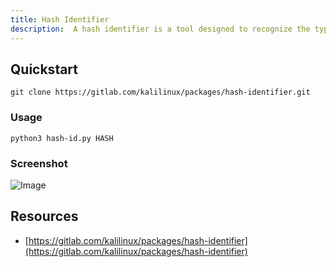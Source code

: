 ```yaml
---
title: Hash Identifier
description:  A hash identifier is a tool designed to recognize the type of hash from a list of known hash functions
---
```


## Quickstart

`git clone https://gitlab.com/kalilinux/packages/hash-identifier.git`

### Usage

`python3 hash-id.py HASH`

### Screenshot

![Image](/hash_id.png)

## Resources

- [https://gitlab.com/kalilinux/packages/hash-identifier](https://gitlab.com/kalilinux/packages/hash-identifier)